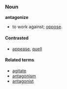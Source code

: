===Noun===
'''antagonize'''
*to work against; [[oppose]].

====Contrasted====
*[[appease]], [[quell]]

====Related terms====
*[[agitate]]
*[[antagonism]]
*[[antagonist]]